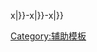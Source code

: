 <noinclude>{{Sample}}[[Category:辅助模板]]</noinclude>{{{{{2}}}x|{{{1}}}}}-{{{{{3}}}x|{{{1}}}}}-{{{{{4}}}x|{{{1}}}}}